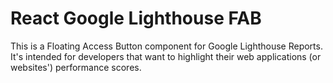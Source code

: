 
# React Google Lighthouse FAB

This is a Floating Access Button component for Google Lighthouse Reports. It's intended for developers that want to highlight their web applications (or websites') performance scores.

<LighthouseFab src="" />
